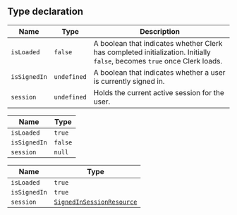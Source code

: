 ## Type declaration

| Name         | Type        | Description                                                                                                              |
| ------------ | ----------- | ------------------------------------------------------------------------------------------------------------------------ |
| `isLoaded`   | `false`     | A boolean that indicates whether Clerk has completed initialization. Initially `false`, becomes `true` once Clerk loads. |
| `isSignedIn` | `undefined` | A boolean that indicates whether a user is currently signed in.                                                          |
| `session`    | `undefined` | Holds the current active session for the user.                                                                           |

| Name         | Type    |
| ------------ | ------- |
| `isLoaded`   | `true`  |
| `isSignedIn` | `false` |
| `session`    | `null`  |

| Name         | Type                                                             |
| ------------ | ---------------------------------------------------------------- |
| `isLoaded`   | `true`                                                           |
| `isSignedIn` | `true`                                                           |
| `session`    | [`SignedInSessionResource`](/docs/references/javascript/session) |
